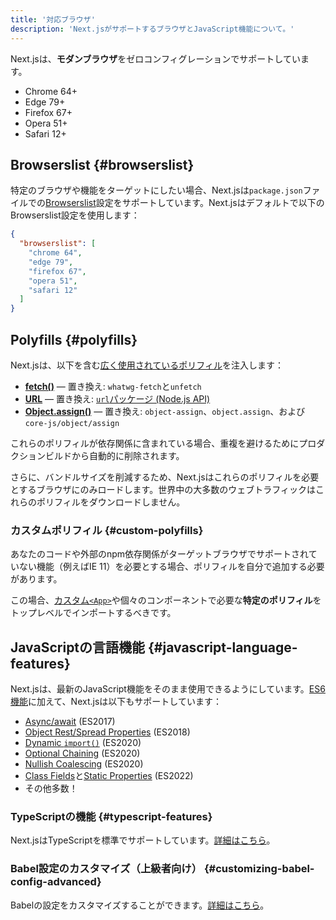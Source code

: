 ```yaml
---
title: '対応ブラウザ'
description: 'Next.jsがサポートするブラウザとJavaScript機能について。'
---
```


Next.jsは、**モダンブラウザ**をゼロコンフィグレーションでサポートしています。

- Chrome 64+
- Edge 79+
- Firefox 67+
- Opera 51+
- Safari 12+

## Browserslist {#browserslist}

特定のブラウザや機能をターゲットにしたい場合、Next.jsは`package.json`ファイルでの[Browserslist](https://browsersl.ist)設定をサポートしています。Next.jsはデフォルトで以下のBrowserslist設定を使用します：

```json title="package.json"
{
  "browserslist": [
    "chrome 64",
    "edge 79",
    "firefox 67",
    "opera 51",
    "safari 12"
  ]
}
```

## Polyfills {#polyfills}

Next.jsは、以下を含む[広く使用されているポリフィル](https://github.com/vercel/next.js/blob/canary/packages/next-polyfill-nomodule/src/index.js)を注入します：

- [**fetch()**](https://developer.mozilla.org/docs/Web/API/Fetch_API) — 置き換え: `whatwg-fetch`と`unfetch`
- [**URL**](https://developer.mozilla.org/docs/Web/API/URL) — 置き換え: [`url`パッケージ (Node.js API)](https://nodejs.org/api/url.html)
- [**Object.assign()**](https://developer.mozilla.org/docs/Web/JavaScript/Reference/Global_Objects/Object/assign) — 置き換え: `object-assign`、`object.assign`、および`core-js/object/assign`

これらのポリフィルが依存関係に含まれている場合、重複を避けるためにプロダクションビルドから自動的に削除されます。

さらに、バンドルサイズを削減するため、Next.jsはこれらのポリフィルを必要とするブラウザにのみロードします。世界中の大多数のウェブトラフィックはこれらのポリフィルをダウンロードしません。

### カスタムポリフィル {#custom-polyfills}

あなたのコードや外部のnpm依存関係がターゲットブラウザでサポートされていない機能（例えばIE 11）を必要とする場合、ポリフィルを自分で追加する必要があります。

この場合、[カスタム`<App>`](https://nextjs.org/docs/canary/pages/building-your-application/routing/custom-app)や個々のコンポーネントで必要な**特定のポリフィル**をトップレベルでインポートするべきです。

## JavaScriptの言語機能 {#javascript-language-features}

Next.jsは、最新のJavaScript機能をそのまま使用できるようにしています。[ES6機能](https://github.com/lukehoban/es6features)に加えて、Next.jsは以下もサポートしています：

- [Async/await](https://github.com/tc39/ecmascript-asyncawait) (ES2017)
- [Object Rest/Spread Properties](https://github.com/tc39/proposal-object-rest-spread) (ES2018)
- [Dynamic `import()`](https://github.com/tc39/proposal-dynamic-import) (ES2020)
- [Optional Chaining](https://github.com/tc39/proposal-optional-chaining) (ES2020)
- [Nullish Coalescing](https://github.com/tc39/proposal-nullish-coalescing) (ES2020)
- [Class Fields](https://github.com/tc39/proposal-class-fields)と[Static Properties](https://github.com/tc39/proposal-static-class-features) (ES2022)
- その他多数！

### TypeScriptの機能 {#typescript-features}

Next.jsはTypeScriptを標準でサポートしています。[詳細はこちら](https://nextjs.org/docs/canary/pages/api-reference/config/typescript)。

### Babel設定のカスタマイズ（上級者向け） {#customizing-babel-config-advanced}

Babelの設定をカスタマイズすることができます。[詳細はこちら](https://nextjs.org/docs/canary/pages/guides/babel)。

